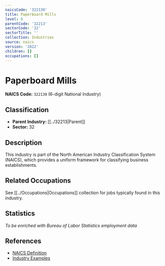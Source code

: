 ```yaml
---
naicsCode: '322130'
title: Paperboard Mills
level: 6
parentCode: '32213'
sectorCode: '32'
sectorTitle: ''
collection: Industries
source: naics
version: '2022'
children: []
occupations: []
---
```

# Paperboard Mills

**NAICS Code:** `322130` (6-digit National Industry)

## Classification

- **Parent Industry:** [[../32213|Parent]]
- **Sector:** 32

## Description

This industry is part of the North American Industry Classification System (NAICS), which provides a uniform framework for classifying business establishments.

## Related Occupations

See [[../Occupations|Occupations]] collection for jobs typically found in this industry.

## Statistics

*To be enriched with Bureau of Labor Statistics employment data*

## References

- [NAICS Definition](https://www.census.gov/naics/)
- [Industry Examples](https://www.census.gov/naics/2022NAICS/)
